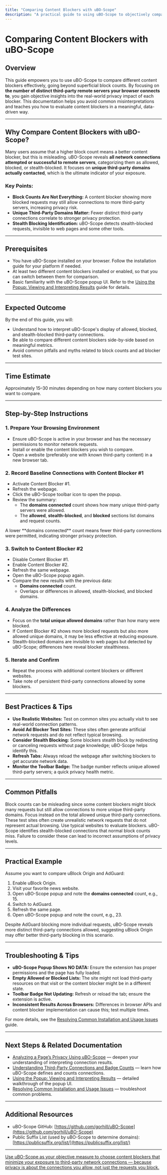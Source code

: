 ```yaml
---
title: "Comparing Content Blockers with uBO-Scope"
description: "A practical guide to using uBO-Scope to objectively compare different content blockers, focusing on what really matters: the number of distinct third-party connections rather than raw block counts. Dispels common misconceptions and highlights proper evaluation techniques."
---
```


# Comparing Content Blockers with uBO-Scope

## Overview

This guide empowers you to use uBO-Scope to compare different content blockers effectively, going beyond superficial block counts. By focusing on **the number of distinct third-party remote servers your browser connects to**, you gain objective insights into the real-world privacy impact of each blocker. This documentation helps you avoid common misinterpretations and teaches you how to evaluate content blockers in a meaningful, data-driven way.

---

## Why Compare Content Blockers with uBO-Scope?

Many users assume that a higher block count means a better content blocker, but this is misleading. uBO-Scope reveals **all network connections attempted or successful to remote servers**, categorizing them as allowed, blocked, or stealth-blocked. It focuses on **unique third-party domains actually contacted**, which is the ultimate indicator of your exposure.

### Key Points:
- **Block Counts Are Not Everything:** A content blocker showing more blocked requests may still allow connections to more third-party servers, increasing privacy risk.
- **Unique Third-Party Domains Matter:** Fewer distinct third-party connections correlate to stronger privacy protection.
- **Stealth Blocking Identification:** uBO-Scope detects stealth-blocked requests, invisible to web pages and some other tools.

---

## Prerequisites

- You have uBO-Scope installed on your browser. Follow the installation guide for your platform if needed.
- At least two different content blockers installed or enabled, so that you can switch between them for comparison.
- Basic familiarity with the uBO-Scope popup UI. Refer to the [Using the Popup: Viewing and Interpreting Results](https://docs.example.com/guides/getting-started-ubo-scope/popup-ui-overview) guide for details.

---

## Expected Outcome

By the end of this guide, you will:
- Understand how to interpret uBO-Scope's display of allowed, blocked, and stealth-blocked third-party connections.
- Be able to compare different content blockers side-by-side based on meaningful metrics.
- Avoid common pitfalls and myths related to block counts and ad blocker test sites.

---

## Time Estimate

Approximately 15–30 minutes depending on how many content blockers you want to compare.

---

## Step-by-Step Instructions

### 1. Prepare Your Browsing Environment

- Ensure uBO-Scope is active in your browser and has the necessary permissions to monitor network requests.
- Install or enable the content blockers you wish to compare.
- Open a website (preferably one with known third-party content) in a new browser tab.

### 2. Record Baseline Connections with Content Blocker #1

- Activate Content Blocker #1.
- Refresh the webpage.
- Click the uBO-Scope toolbar icon to open the popup.
- Review the summary:
  - The **domains connected** count shows how many unique third-party servers were allowed.
  - The **allowed**, **stealth-blocked**, and **blocked** sections list domains and request counts.

<Tip>
A lower **domains connected** count means fewer third-party connections were permitted, indicating stronger privacy protection.
</Tip>

### 3. Switch to Content Blocker #2

- Disable Content Blocker #1.
- Enable Content Blocker #2.
- Refresh the same webpage.
- Open the uBO-Scope popup again.
- Compare the new results with the previous data:
  - **Domains connected** count.
  - Overlaps or differences in allowed, stealth-blocked, and blocked domains.

### 4. Analyze the Differences

- Focus on the **total unique allowed domains** rather than how many were blocked.
- If Content Blocker #2 shows more blocked requests but also more allowed unique domains, it may be less effective at reducing exposure.
- Stealth-blocked domains are invisible to web pages but detected by uBO-Scope; differences here reveal blocker stealthiness.

### 5. Iterate and Confirm

- Repeat the process with additional content blockers or different websites.
- Take note of persistent third-party connections allowed by some blockers.

---

## Best Practices & Tips

- **Use Realistic Websites:** Test on common sites you actually visit to see real-world connection patterns.
- **Avoid Ad Blocker Test Sites:** These sites often generate artificial network requests and do not reflect typical browsing.
- **Consider Stealth Blocking:** Some blockers stealth block by redirecting or canceling requests without page knowledge; uBO-Scope helps identify this.
- **Refresh Tabs:** Always reload the webpage after switching blockers to get accurate network data.
- **Monitor the Toolbar Badge:** The badge number reflects unique allowed third-party servers; a quick privacy health metric.

---

## Common Pitfalls

<AccordionGroup title="Common Misconceptions and Issues">
<Accordion title="Higher Block Count Means Better Protection">
Block counts can be misleading since some content blockers might block many requests but still allow connections to more unique third-party domains. Focus instead on the total allowed unique third-party connections.
</Accordion>

<Accordion title="Relying on Ad Blocker Test Websites">
These test sites often create unrealistic network requests that do not represent actual browsing. Use typical websites to evaluate blockers.
</Accordion>

<Accordion title="Ignoring Stealth Blocked Networks">
uBO-Scope identifies stealth-blocked connections that normal block counts miss. Failure to consider these can lead to incorrect assumptions of privacy levels.
</Accordion>
</AccordionGroup>

---

## Practical Example

Assume you want to compare uBlock Origin and AdGuard:

1. Enable uBlock Origin.
2. Visit your favorite news website.
3. Open uBO-Scope popup and note the **domains connected** count, e.g., 15.
4. Switch to AdGuard.
5. Refresh the same page.
6. Open uBO-Scope popup and note the count, e.g., 23.

Despite AdGuard blocking more individual requests, uBO-Scope reveals more distinct third-party connections allowed, suggesting uBlock Origin may offer better third-party blocking in this scenario.

---

## Troubleshooting & Tips

- **uBO-Scope Popup Shows NO DATA:** Ensure the extension has proper permissions and the page has fully loaded.
- **Empty Allowed or Blocked Lists:** The site might not load third-party resources on that visit or the content blocker might be in a different state.
- **Toolbar Badge Not Updating:** Refresh or reload the tab; ensure the extension is active.
- **Inconsistent Results Across Browsers:** Differences in browser APIs and content blocker implementation can cause this; test multiple times.

For more details, see the [Resolving Common Installation and Usage Issues](https://docs.example.com/getting-started/troubleshooting/common-issues) guide.

---

## Next Steps & Related Documentation

- [Analyzing a Page’s Privacy Using uBO-Scope](https://docs.example.com/guides/everyday-privacy-workflows/analyzing-page-privacy) — deepen your understanding of interpreting connection results.
- [Understanding Third-Party Connections and Badge Counts](https://docs.example.com/guides/getting-started-ubo-scope/core-concepts-connections) — learn how uBO-Scope defines and counts connections.
- [Using the Popup: Viewing and Interpreting Results](https://docs.example.com/guides/getting-started-ubo-scope/popup-ui-overview) — detailed walkthrough of the popup UI.
- [Resolving Common Installation and Usage Issues](https://docs.example.com/getting-started/troubleshooting/common-issues) — troubleshoot common problems.

---

## Additional Resources

- uBO-Scope GitHub: [https://github.com/gorhill/uBO-Scope](https://github.com/gorhill/uBO-Scope)
- Public Suffix List (used by uBO-Scope to determine domains): [https://publicsuffix.org/list/](https://publicsuffix.org/list/)

---

<u>Use uBO-Scope as your objective measure to choose content blockers that minimize your exposure to third-party network connections — because privacy is about the connections you allow, not just the requests you block.</u>
